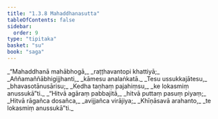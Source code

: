 ```yaml
---
title: "1.3.8 Mahaddhanasutta"
tableOfContents: false
sidebar:
  order: 9
type: "tipitaka"
basket: "su"
book: "saga"
---
```



<DynamicBreadcrumb />

<Division number="28" book="saga" bookNo="12" page="15">

<Paragraph number="117" type="verses" book="saga">
_“Mahaddhanā mahābhogā,_  
_raṭṭhavantopi khattiyā;_  
_Aññamaññābhigijjhanti,_  
_kāmesu analaṅkatā._  

</Paragraph>

<Paragraph number="118" type="verses" book="saga">
_Tesu ussukkajātesu,_  
_bhavasotānusārisu;_  
_Kedha taṇhaṃ pajahiṃsu,_  
_ke lokasmiṃ anussukā”ti._  

</Paragraph>

<Paragraph number="119" type="verses" book="saga">
_“Hitvā agāraṃ pabbajitā,_  
_hitvā puttaṃ pasuṃ piyaṃ;_  
_Hitvā rāgañca dosañca,_  
_avijjañca virājiya;_  
_Khīṇāsavā arahanto,_  
_te lokasmiṃ anussukā”ti._
</Paragraph>
</Division>